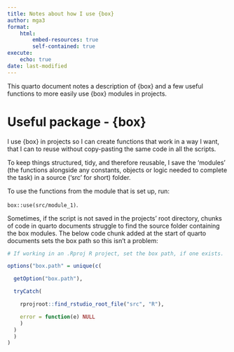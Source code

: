 ```yaml
---
title: Notes about how I use {box}
author: mga3
format: 
    html:
        embed-resources: true
        self-contained: true
execute: 
    echo: true
date: last-modified
---
```


This quarto document notes a description of {box} and a few useful functions to 
more easily use {box} modules in projects.

# Useful package - {box}

I use {box} in projects so I can create functions that work in a way I want, that
I can to reuse without copy-pasting the same code in all the scripts. 

To keep things structured, tidy, and therefore reusable, I save the 'modules' 
(the functions alongside any constants, objects or logic needed to complete the 
task) in a source ('src' for short) folder.

To use the functions from the module that is set up, run: 

`box::use(src/module_1)`.

Sometimes, if the script is not saved in the projects' root directory, chunks of 
code in quarto documents struggle to find the source folder containing the box modules.
The below code chunk added at the start of quarto documents sets the box path so this isn't a problem:

```r

# If working in an .Rproj R project, set the box path, if one exists.

options("box.path" = unique(c(

  getOption("box.path"),

  tryCatch(

    rprojroot::find_rstudio_root_file("src", "R"),

    error = function(e) NULL
    )
  )
  )
)
```

